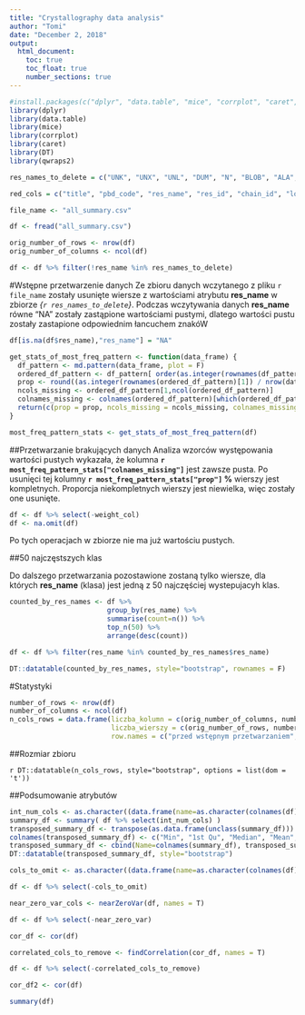 ```yaml
---
title: "Crystallography data analysis"
author: "Tomi"
date: "December 2, 2018"
output: 
  html_document:
    toc: true
    toc_float: true
    number_sections: true
---
```


```r
#install.packages(c("dplyr", "data.table", "mice", "corrplot", "caret", "DT", "qwraps2"))
library(dplyr)
library(data.table)
library(mice)
library(corrplot)
library(caret)
library(DT)
library(qwraps2)

res_names_to_delete = c("UNK", "UNX", "UNL", "DUM", "N", "BLOB", "ALA", "ARG", "ASN", "ASP", "CYS", "GLN", "GLU", "GLY", "HIS", "ILE", "LEU", "LYS", "MET", "MSE", "PHE", "PRO", "SEC", "SER", "THR", "TRP", "TYR", "VAL", "DA", "DG", "DT", "DC", "DU", "A", "G", "T", "C", "U", "HOH", "H20", "WAT")

red_cols = c("title", "pbd_code", "res_name", "res_id", "chain_id", "local_BAa", "local_NPa", "local_Ra", "local_RGa", "local_SRGa", "local_CCSa", "local_CCPa", "local_ZOa", "local_ZDa", "local_ZD_minus_a", "local_ZD_plus_a", "local_res_atom_count", "local_res_atom_non_h_count", "local_res_atom_non_h_occupancy_sum", "local_res_atom_non_h_electron_sum", "local_res_atom_non_h_electron_occupancy_sum", "local_res_atom_C_count", "local_res_atom_N_count", "local_res_atom_O_count", "local_res_atom_S_count", "dict_atom_non_h_count", "dict_atom_non_h_electron_sum", "dict_atom_C_count", "dict_atom_N_count", "dict_atom_O_count", "dict_atom_S_count", "fo_col", "fc_col", "weight_col", "grid_space", "solvent_radius", "solvent_opening_radius", "part_step_FoFc_std_min", "part_step_FoFc_std_max", "part_step_FoFc_std_step")

file_name <- "all_summary.csv"

df <- fread("all_summary.csv")

orig_number_of_rows <- nrow(df)
orig_number_of_columns <- ncol(df)

df <- df %>% filter(!res_name %in% res_names_to_delete)
```

#Wstępne przetwarzenie danych
Ze zbioru danych wczytanego z pliku `r file_name` zostały usunięte wiersze z wartościami atrybutu **res_name** w zbiorze *{`r res_names_to_delete`}*. Podczas wczytywania danych **res_name** równe "NA"
zostały zastąpione wartościami pustymi, dlatego wartości pustu zostały zastapione odpowiednim łancuchem znakóW

```r
df[is.na(df$res_name),"res_name"] = "NA"
```

```r
get_stats_of_most_freq_pattern <- function(data_frame) {
  df_pattern <- md.pattern(data_frame, plot = F)
  ordered_df_pattern <- df_pattern[ order(as.integer(rownames(df_pattern)), decreasing = T, na.last = T), ]
  prop <- round((as.integer(rownames(ordered_df_pattern)[1]) / nrow(data_frame)) * 100)
  ncols_missing <- ordered_df_pattern[1,ncol(ordered_df_pattern)]
  colnames_missing <- colnames(ordered_df_pattern)[which(ordered_df_pattern[1,] == 0)]
  return(c(prop = prop, ncols_missing = ncols_missing, colnames_missing = colnames_missing))
}

most_freq_pattern_stats <- get_stats_of_most_freq_pattern(df)

```

##Przetwarzanie brakujących danych
Analiza wzorców występowania wartości pustych wykazała, że kolumna **`r most_freq_pattern_stats["colnames_missing"]`** jest zawsze pusta. Po usunięci tej kolumny **`r most_freq_pattern_stats["prop"]` %** wierszy jest kompletnych. Proporcja niekompletnych wierszy jest niewielka, więc zostały one usunięte.

```r
df <- df %>% select(-weight_col)
df <- na.omit(df)
```

Po tych operacjach w zbiorze nie ma już wartościu pustych.

##50 najczęstszych klas

Do dalszego przetwarzania pozostawione zostaną tylko wiersze, dla których **res_name** (klasa) jest jedną z 50 najczęściej wystepujacyh klas.

```r
counted_by_res_names <- df %>%
                        group_by(res_name) %>% 
                        summarise(count=n()) %>%
                        top_n(50) %>%
                        arrange(desc(count))

df <- df %>% filter(res_name %in% counted_by_res_names$res_name)

DT::datatable(counted_by_res_names, style="bootstrap", rownames = F)
```

#Statystyki


```r
number_of_rows <- nrow(df)
number_of_columns <- ncol(df)
n_cols_rows = data.frame(liczba_kolumn = c(orig_number_of_columns, number_of_columns),
                         liczba_wierszy = c(orig_number_of_rows, number_of_rows),
                         row.names = c("przed wstępnym przetwarzaniem", "po wstępnym przetwarzaniu"))
```
##Rozmiar zbioru

`r DT::datatable(n_cols_rows, style="bootstrap", options = list(dom = 't'))`

##Podsumowanie atrybutów

```r
int_num_cols <- as.character((data.frame(name=as.character(colnames(df)), type = sapply(df, class)) %>% filter(type %in% c("numeric","integer")))$name)
summary_df <- summary( df %>% select(int_num_cols) )
transposed_summary_df <- transpose(as.data.frame(unclass(summary_df)))
colnames(transposed_summary_df) <- c("Min", "1st Qu", "Median", "Mean", "3rd Qu", "Max")
transposed_summary_df <- cbind(Name=colnames(summary_df), transposed_summary_df)
DT::datatable(transposed_summary_df, style="bootstrap")
```

```r
cols_to_omit <- as.character((data.frame(name=as.character(colnames(df)), type = sapply(df, class)) %>% filter(!type %in% c("numeric","integer")))$name)

df <- df %>% select(-cols_to_omit)

near_zero_var_cols <- nearZeroVar(df, names = T)

df <- df %>% select(-near_zero_var)

cor_df <- cor(df)

correlated_cols_to_remove <- findCorrelation(cor_df, names = T)

df <- df %>% select(-correlated_cols_to_remove)

cor_df2 <- cor(df)

```

```r
summary(df)
```







